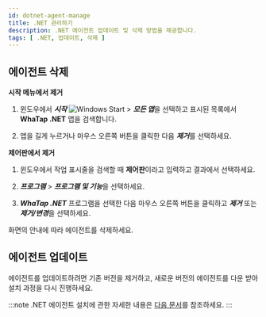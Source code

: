 ```yaml
---
id: dotnet-agent-manage
title: .NET 관리하기
description: .NET 에이전트 업데이트 및 삭제 방법을 제공합니다.
tags: [ .NET, 업데이트, 삭제 ]
---
```


## 에이전트 삭제

**시작 메뉴에서 제거**

1. 윈도우에서 ***시작*** ![Windows Start](/img/btn-windows.svg) > ***모든 앱***을 선택하고 표시된 목록에서 **WhaTap .NET** 앱을 검색합니다.

1. 앱을 길게 누르거나 마우스 오른쪽 버튼을 클릭한 다음 ***제거***를 선택하세요.

**제어판에서 제거**

1. 윈도우에서 작업 표시줄을 검색할 때 **제어판**이라고 입력하고 결과에서 선택하세요.

1. ***프로그램*** > ***프로그램 및 기능***을 선택하세요.

1. ***WhaTap .NET*** 프로그램을 선택한 다음 마우스 오른쪽 버튼을 클릭하고 ***제거*** 또는 ***제거/변경***을 선택하세요.

화면의 안내에 따라 에이전트를 삭제하세요.

## 에이전트 업데이트

에이전트를 업데이트하려면 기존 버전을 제거하고, 새로운 버전의 에이전트를 다운 받아 설치 과정을 다시 진행하세요.

:::note
.NET 에이전트 설치에 관한 자세한 내용은 [다음 문서](dotnet-install-agent)를 참조하세요.
:::